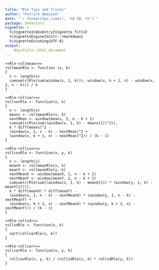 ---
title: "Rle Tips and Tricks"
author: "Patrick Aboyoun"
date: "`r format(Sys.time(), '%d %B, %Y')`"
package: S4Vectors
vignette: >
  %\VignetteIndexEntry{Vignette Title}
  %\VignetteEngine{knitr::rmarkdown}
  %\VignetteEncoding{UTF-8}
output:
    BiocStyle::html_document
---

    <<Rle-rollmean>>=
    rollmeanRle <- function (x, k)
    {
      n <- length(x)
      cumsum(c(Rle(sum(window(x, 1, k))), window(x, k + 1, n) - window(x, 1, n - k))) / k
    }

    <<Rle-rollvar>>=
    rollvarRle <- function(x, k)
    {
      n <- length(x)
      means <- rollmeanRle(x, k)
      nextMean <- window(means, 2, n - k + 1)
      cumsum(c(Rle(sum((window(x, 1, k) - means[1])^2)),
      k * diff(means)^2 -
      (window(x, 1, n - k) - nextMean)^2 +
      (window(x, k + 1, n) - nextMean)^2)) / (k - 1)
    }

    <<Rle-rollcov>>=
    rollcovRle <- function(x, y, k)
    {
      n <- length(x)
      meanX <- rollmeanRle(x, k)
      meanY <- rollmeanRle(y, k)
      nextMeanX <- window(meanX, 2, n - k + 1)
      nextMeanY <- window(meanY, 2, n - k + 1)
      cumsum(c(Rle(sum((window(x, 1, k) - meanX[1]) * (window(y, 1, k) - meanY[1]))),
      k * diff(meanX) * diff(meanY) -
      (window(x, 1, n - k) - nextMeanX) * (window(y, 1, n - k) - nextMeanY) +
      (window(x, k + 1, n) - nextMeanX) * (window(y, k + 1, n) - nextMeanY))) / (k - 1)
    }

    <<Rle-rollsd>>=
    rollsdRle <- function(x, k)
    {
      sqrt(rollvarRle(x, k))
    }

    <<Rle-rollcor>>=
    rollcorRle <- function(x, y, k)
    {
      rollcovRle(x, y, k) / (rollsdRle(x, k) * rollsdRle(y, k))
    }
